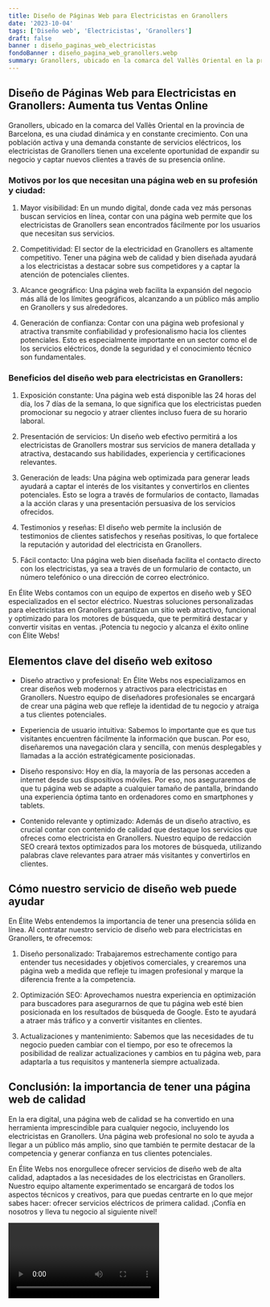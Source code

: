 ```yaml
---
title: Diseño de Páginas Web para Electricistas en Granollers
date: '2023-10-04'
tags: ['Diseño web', 'Electricistas', 'Granollers']
draft: false
banner : diseño_paginas_web_electricistas
fondoBanner : diseño_pagina_web_granollers.webp
summary: Granollers, ubicado en la comarca del Vallès Oriental en la provincia de Barcelona, es una ciudad dinámica y en constante crecimiento. Con una población activa y una demanda constante de servicios eléctricos, los electricistas de Granollers tienen una excelente oportunidad de expandir su negocio y captar nuevos clientes a través de su presencia online.
---
```


## Diseño de Páginas Web para Electricistas en Granollers: Aumenta tus Ventas Online

Granollers, ubicado en la comarca del Vallès Oriental en la provincia de Barcelona, es una ciudad dinámica y en constante crecimiento. Con una población activa y una demanda constante de servicios eléctricos, los electricistas de Granollers tienen una excelente oportunidad de expandir su negocio y captar nuevos clientes a través de su presencia online.

### Motivos por los que necesitan una página web en su profesión y ciudad:

1. Mayor visibilidad: En un mundo digital, donde cada vez más personas buscan servicios en línea, contar con una página web permite que los electricistas de Granollers sean encontrados fácilmente por los usuarios que necesitan sus servicios.

2. Competitividad: El sector de la electricidad en Granollers es altamente competitivo. Tener una página web de calidad y bien diseñada ayudará a los electricistas a destacar sobre sus competidores y a captar la atención de potenciales clientes.

3. Alcance geográfico: Una página web facilita la expansión del negocio más allá de los límites geográficos, alcanzando a un público más amplio en Granollers y sus alrededores.

4. Generación de confianza: Contar con una página web profesional y atractiva transmite confiabilidad y profesionalismo hacia los clientes potenciales. Esto es especialmente importante en un sector como el de los servicios eléctricos, donde la seguridad y el conocimiento técnico son fundamentales.

### Beneficios del diseño web para electricistas en Granollers:

1. Exposición constante: Una página web está disponible las 24 horas del día, los 7 días de la semana, lo que significa que los electricistas pueden promocionar su negocio y atraer clientes incluso fuera de su horario laboral.

2. Presentación de servicios: Un diseño web efectivo permitirá a los electricistas de Granollers mostrar sus servicios de manera detallada y atractiva, destacando sus habilidades, experiencia y certificaciones relevantes.

3. Generación de leads: Una página web optimizada para generar leads ayudará a captar el interés de los visitantes y convertirlos en clientes potenciales. Esto se logra a través de formularios de contacto, llamadas a la acción claras y una presentación persuasiva de los servicios ofrecidos.

4. Testimonios y reseñas: El diseño web permite la inclusión de testimonios de clientes satisfechos y reseñas positivas, lo que fortalece la reputación y autoridad del electricista en Granollers.

5. Fácil contacto: Una página web bien diseñada facilita el contacto directo con los electricistas, ya sea a través de un formulario de contacto, un número telefónico o una dirección de correo electrónico.

En Élite Webs contamos con un equipo de expertos en diseño web y SEO especializados en el sector eléctrico. Nuestras soluciones personalizadas para electricistas en Granollers garantizan un sitio web atractivo, funcional y optimizado para los motores de búsqueda, que te permitirá destacar y convertir visitas en ventas. ¡Potencia tu negocio y alcanza el éxito online con Élite Webs!

<GifSeo />

<Cta />

## Elementos clave del diseño web exitoso

- Diseño atractivo y profesional: En Élite Webs nos especializamos en crear diseños web modernos y atractivos para electricistas en Granollers. Nuestro equipo de diseñadores profesionales se encargará de crear una página web que refleje la identidad de tu negocio y atraiga a tus clientes potenciales.

- Experiencia de usuario intuitiva: Sabemos lo importante que es que tus visitantes encuentren fácilmente la información que buscan. Por eso, diseñaremos una navegación clara y sencilla, con menús desplegables y llamadas a la acción estratégicamente posicionadas.

- Diseño responsivo: Hoy en día, la mayoría de las personas acceden a internet desde sus dispositivos móviles. Por eso, nos aseguraremos de que tu página web se adapte a cualquier tamaño de pantalla, brindando una experiencia óptima tanto en ordenadores como en smartphones y tablets.

- Contenido relevante y optimizado: Además de un diseño atractivo, es crucial contar con contenido de calidad que destaque los servicios que ofreces como electricista en Granollers. Nuestro equipo de redacción SEO creará textos optimizados para los motores de búsqueda, utilizando palabras clave relevantes para atraer más visitantes y convertirlos en clientes.

## Cómo nuestro servicio de diseño web puede ayudar

En Élite Webs entendemos la importancia de tener una presencia sólida en línea. Al contratar nuestro servicio de diseño web para electricistas en Granollers, te ofrecemos:

1. Diseño personalizado: Trabajaremos estrechamente contigo para entender tus necesidades y objetivos comerciales, y crearemos una página web a medida que refleje tu imagen profesional y marque la diferencia frente a la competencia.

2. Optimización SEO: Aprovechamos nuestra experiencia en optimización para buscadores para asegurarnos de que tu página web esté bien posicionada en los resultados de búsqueda de Google. Esto te ayudará a atraer más tráfico y a convertir visitantes en clientes.

3. Actualizaciones y mantenimiento: Sabemos que las necesidades de tu negocio pueden cambiar con el tiempo, por eso te ofrecemos la posibilidad de realizar actualizaciones y cambios en tu página web, para adaptarla a tus requisitos y mantenerla siempre actualizada.

## Conclusión: la importancia de tener una página web de calidad

En la era digital, una página web de calidad se ha convertido en una herramienta imprescindible para cualquier negocio, incluyendo los electricistas en Granollers. Una página web profesional no solo te ayuda a llegar a un público más amplio, sino que también te permite destacar de la competencia y generar confianza en tus clientes potenciales.

En Élite Webs nos enorgullece ofrecer servicios de diseño web de alta calidad, adaptados a las necesidades de los electricistas en Granollers. Nuestro equipo altamente experimentado se encargará de todos los aspectos técnicos y creativos, para que puedas centrarte en lo que mejor sabes hacer: ofrecer servicios eléctricos de primera calidad. ¡Confía en nosotros y lleva tu negocio al siguiente nivel!

<Video />

<CtaBot job='Electricistas' city='Granollers'/>

<Gmaps query='Granollers+españa+maps' />